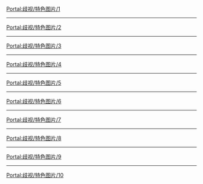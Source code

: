 {{Portal:歧视/box-header|特色图片|Portal:歧视/特色图片|}}

[[Portal:歧视/特色图片/1|Portal:歧视/特色图片/1]]
{{Portal:歧视/特色图片/1}}
----
[[Portal:歧视/特色图片/2|Portal:歧视/特色图片/2]]
{{Portal:歧视/特色图片/2}}
----
[[Portal:歧视/特色图片/3|Portal:歧视/特色图片/3]]
{{Portal:歧视/特色图片/3}}
----
[[Portal:歧视/特色图片/4|Portal:歧视/特色图片/4]]
{{Portal:歧视/特色图片/4}}
----
[[Portal:歧视/特色图片/5|Portal:歧视/特色图片/5]]
{{Portal:歧视/特色图片/5}}
----
[[Portal:歧视/特色图片/6|Portal:歧视/特色图片/6]]
{{Portal:歧视/特色图片/6}}
----
[[Portal:歧视/特色图片/7|Portal:歧视/特色图片/7]]
{{Portal:歧视/特色图片/7}}
----
[[Portal:歧视/特色图片/8|Portal:歧视/特色图片/8]]
{{Portal:歧视/特色图片/8}}
----
[[Portal:歧视/特色图片/9|Portal:歧视/特色图片/9]]
{{Portal:歧视/特色图片/9}}
----
[[Portal:歧视/特色图片/10|Portal:歧视/特色图片/10]]
{{Portal:歧视/特色图片/10}}

{{Portal:歧视/box-footer|}}